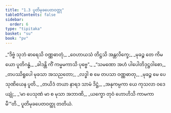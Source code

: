```yaml
---
title: "1.3 ပူတိမုခပေတဝတ္ထု"
tableOfContents: false
sidebar:
  order: 6
type: "tipitaka"
basket: "su"
book: "pv"
---
```



<DynamicBreadcrumb />

<Division number="7" book="pv">

<Paragraph number="10" type="verses" book="pv">
_“ဒိဗ္ဗံ သုဘံ ဓာရေသိ ဝဏ္ဏဓာတုံ,_  
_ဝေဟာယသံ တိဋ္ဌသိ အန္တလိက္ခေ;_  
_မုခဉ္စ တေ ကိမယော ပူတိဂန္ဓံ,_  
_ခါဒန္တိ ကိံ ကမ္မမကာသိ ပုဗ္ဗေ”._  

</Paragraph>

</Division>
<Division number="8" book="pv">

<Paragraph number="11" type="verses" book="pv">
_“သမဏော အဟံ ပါပေါတိဒုဋ္ဌဝါစော,_  
_တပဿိရူပေါ မုခသာ အသညတော;_  
_လဒ္ဓါ စ မေ တပသာ ဝဏ္ဏဓာတု,_  
_မုခဉ္စ မေ ပေသုဏိယေန ပူတိ._  

</Paragraph>

</Division>
<Division number="9" book="pv">

<Paragraph number="12" type="verses" book="pv">
_တယိဒံ တယာ နာရဒ သာမံ ဒိဋ္ဌံ,_  
_အနုကမ္ပကာ ယေ ကုသလာ ဝဒေယျုံ;_  
_‘မာ ပေသုဏံ မာ စ မုသာ အဘာဏိ,_  
_ယက္ခော တုဝံ ဟောဟိသိ ကာမကာမီ’”တိ._  


</Paragraph>
</Division>

<Paragraph number="13" type="center" book="pv">
ပူတိမုခပေတဝတ္ထု တတိယံ.
</Paragraph>